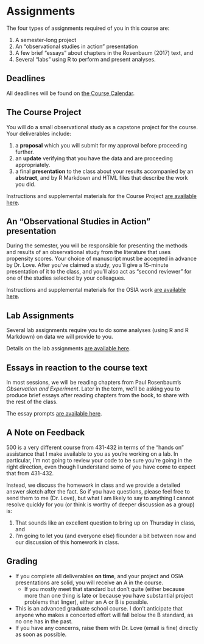 # Assignments

The four types of assignments required of you in this course are:

1. A semester-long project
2. An "observational studies in action" presentation
3. A few brief "essays" about chapters in the Rosenbaum (2017) text, and
4. Several "labs" using R to perform and present analyses.

## Deadlines

All deadlines will be found on [the Course Calendar](https://thomaselove.github.io/500-2023/calendar.html).

## The Course Project

You will do a small observational study as a capstone project for the course. Your deliverables include:

1. a **proposal** which you will submit for my approval before proceeding further.
2. an **update** verifying that you have the data and are proceeding appropriately.
3. a final **presentation** to the class about your results accompanied by an **abstract**, and by R Markdown and HTML files that describe the work you did. 

Instructions and supplemental materials for the Course Project [are available here](https://thomaselove.github.io/500-2023/project.html).

## An "Observational Studies in Action" presentation

During the semester, you will be responsible for presenting the methods and results of an observational study from the literature that uses propensity scores. Your choice of manuscript must be accepted in advance by Dr. Love. After you've claimed a study, you'll give a 15-minute presentation of it to the class, and you'll also act as "second reviewer" for one of the studies selected by your colleagues.

Instructions and supplemental materials for the OSIA work [are available here](https://github.com/THOMASELOVE/500-2023/tree/master/osia).

## Lab Assignments

Several lab assignments require you to do some analyses (using R and R Markdown) on data we will provide to you. 

Details on the lab assignments [are available here](https://github.com/THOMASELOVE/500-2023/tree/master/labs).

## Essays in reaction to the course text

In most sessions, we will be reading chapters from Paul Rosenbaum's *Observation and Experiment*. Later in the term, we'll be asking you to produce brief essays after reading chapters from the book, to share with the rest of the class. 

The essay prompts [are available here](https://github.com/THOMASELOVE/500-2023/tree/master/essays).

## A Note on Feedback

500 is a very different course from 431-432 in terms of the "hands on" assistance that I make available to you as you're working on a lab. In particular, I'm not going to review your code to be sure you're going in the right direction, even though I understand some of you have come to expect that from 431-432.

Instead, we discuss the homework in class and we provide a detailed answer sketch after the fact. So if you have questions, please feel free to send them to me (Dr. Love), but what I am likely to say to anything I cannot resolve quickly for you (or think is worthy of deeper discussion as a group) is: 

1. That sounds like an excellent question to bring up on Thursday in class, and 
2. I'm going to let you (and everyone else) flounder a bit between now and our discussion of this homework in class.

## Grading

- If you complete all deliverables **on time**, and your project and OSIA presentations are solid, you will receive an A in the course.
    - If you mostly meet that standard but don't quite (either because more than one thing is late or because you have substantial project problems that linger), either an A or B is possible.
- This is an advanced graduate school course. I don't anticipate that anyone who makes a concerted effort will fall below the B standard, as no one has in the past. 
- If you have any concerns, raise them with Dr. Love (email is fine) directly as soon as possible. 

